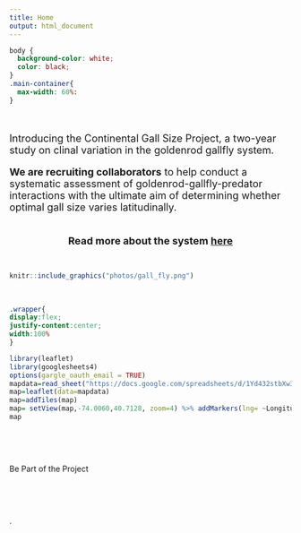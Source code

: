 ```yaml
---
title: Home
output: html_document
---
```

```css
body {
  background-color: white;
  color: black;
}
.main-container{
  max-width: 60%: 
}
```
<br>


<font size= "4"> 

Introducing the Continental Gall Size Project, a two-year study on clinal variation in the goldenrod gallfly system.<br>

**We are recruiting collaborators** to help conduct a systematic assessment of goldenrod-gallfly-predator interactions with the ultimate aim of determining whether optimal gall size varies latitudinally.  

<br>
<center> **Read more about the system <a href= about.html>here</a>** </center></font>
<br>

```r
knitr::include_graphics("photos/gall_fly.png")
```

<br>


```css
.wrapper{
display:flex;
justify-content:center;
width:100%
}
```

<div class="wrapper">
```r
library(leaflet)
library(googlesheets4)
options(gargle_oauth_email = TRUE)
mapdata=read_sheet("https://docs.google.com/spreadsheets/d/1Yd432stbXw3fnGy3I2M6NvnGQdhpys0vERXPw0_C9yc/edit#gid=0")
map=leaflet(data=mapdata)
map=addTiles(map)
map= setView(map,-74.0060,40.7128, zoom=4) %>% addMarkers(lng= ~Longitude,lat = ~Latitude, label= ~as.character(Name)) 
map

```
</div>




<br>


<br>

Be Part of the Project

<br>

<br>



. 







